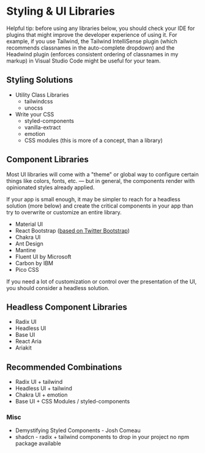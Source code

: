 
# Styling & UI Libraries

<Note>
  Helpful tip: before using any libraries below, you should check your IDE for
  plugins that might improve the developer experience of using it. For example,
  if you use Tailwind, the <Resource url='https://marketplace.visualstudio.com/items?itemName=bradlc.vscode-tailwindcss'>Tailwind
  IntelliSense</Resource>
  plugin (which recommends classnames in the auto-complete dropdown) and the
  <Resource url='https://marketplace.visualstudio.com/items?itemName=heybourn.headwind'>Headwind</Resource>
  plugin (enforces consistent ordering of classnames in my markup) in Visual
  Studio Code might be useful for your team.
</Note>

## Styling Solutions

- Utility Class Libraries
  - <Resource url='https://www.npmjs.com/package/tailwindcss'>tailwindcss</Resource>
  - <Resource url='https://www.npmjs.com/package/unocss'>unocss</Resource>
- Write your CSS
  - <Resource url='https://www.npmjs.com/package/styled-components'>styled-components</Resource>
  - <Resource url='https://www.npmjs.com/package/@vanilla-extract/css'>vanilla-extract</Resource>
  - <Resource url='https://www.npmjs.com/package/@emotion/css'>emotion</Resource>
  - <Resource url='https://vitejs.dev/guide/features.html#css-modules'>CSS modules</Resource> (this is more of a concept, than a library)

## Component Libraries

Most UI libraries will come with a "theme" or global way to configure certain things like colors, fonts, etc. — but in general, the components render with opinionated styles already applied.

If your app is small enough, it may be simpler to reach for a headless solution (more below) and create the critical components in your app than try to overwrite or customize an entire library.

- <Resource url='https://www.npmjs.com/package/@mui/material'>Material UI</Resource>
- <Resource url='https://www.npmjs.com/package/react-bootstrap'>React Bootstrap</Resource> ([based on Twitter Bootstrap](https://www.npmjs.com/package/bootstrap))
- <Resource url='https://www.npmjs.com/package/@chakra-ui/react'>Chakra UI</Resource>
- <Resource url='https://www.npmjs.com/package/antd'>Ant Design</Resource>
- <Resource url='https://www.npmjs.com/package/@mantine/core'>Mantine</Resource>
- <Resource url='https://www.npmjs.com/package/@fluentui/react-components'>Fluent UI by Microsoft</Resource>
- <Resource url='https://www.npmjs.com/package/@carbon/react'>Carbon by IBM</Resource>
- <Resource url='https://www.npmjs.com/package/@picocss/pico'>Pico CSS</Resource>

<Note>
  If you need a lot of customization or control over the presentation of the UI,
  you should consider a headless solution.
</Note>

## Headless Component Libraries

- <Resource url='https://www.npmjs.com/package/@radix-ui/primitive'>Radix UI</Resource>
- <Resource url='https://www.npmjs.com/package/@headlessui/react'>Headless UI</Resource>
- <Resource url='https://www.npmjs.com/package/@mui/base'>Base UI</Resource>
- <Resource url='https://www.npmjs.com/package/react-aria'>React Aria</Resource>
- <Resource url='https://www.npmjs.com/package/@ariakit/react'>Ariakit</Resource>

## Recommended Combinations

- <Resource url='https://www.npmjs.com/package/@radix-ui/primitive'>Radix UI</Resource> + <Resource url='https://www.npmjs.com/package/tailwindcss'>tailwind</Resource>
- <Resource url='https://www.npmjs.com/package/@headlessui/react'>Headless UI</Resource> + <Resource url='https://www.npmjs.com/package/tailwindcss'>tailwind</Resource>
- <Resource url='https://www.npmjs.com/package/@chakra-ui/react'>Chakra UI</Resource> + <Resource url='https://www.npmjs.com/package/@emotion/css'>emotion</Resource>
- <Resource url='https://www.npmjs.com/package/@mui/base'>Base UI</Resource> + <Resource url='https://vitejs.dev/guide/features.html#css-modules'>CSS Modules</Resource> / <Resource url='https://www.npmjs.com/package/styled-components'>styled-components</Resource>

### Misc

- <Resource url='https://www.joshwcomeau.com/react/demystifying-styled-components/'>Demystifying Styled Components - Josh Comeau</Resource>
- <Resource url='https://ui.shadcn.com/docs/components/accordion'>shadcn</Resource> - radix + tailwind components to drop in your project <Resource url='https://ui.shadcn.com/docs'>no npm package available</Resource>
